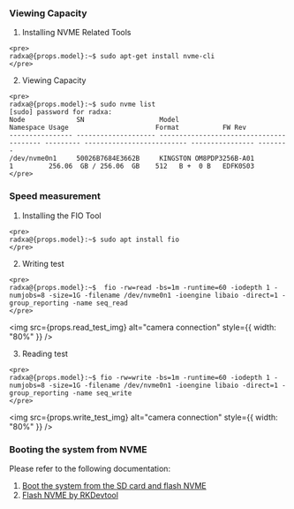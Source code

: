 ### Viewing Capacity

  1. Installing NVME Related Tools

    <pre>
    radxa@{props.model}:~$ sudo apt-get install nvme-cli
    </pre>

  2. Viewing Capacity

    <pre>
    radxa@{props.model}:~$ sudo nvme list
    [sudo] password for radxa:
    Node             SN                   Model                                    Namespace Usage                      Format           FW Rev
    ---------------- -------------------- ---------------------------------------- --------- -------------------------- ---------------- --------
    /dev/nvme0n1     50026B7684E3662B     KINGSTON OM8PDP3256B-A01                 1         256.06  GB / 256.06  GB    512   B +  0 B   EDFK0S03
    </pre>

### Speed measurement

  1. Installing the FIO Tool

    <pre>
    radxa@{props.model}:~$ sudo apt install fio
    </pre>

  2. Writing test

    <pre>
    radxa@{props.model}:~$  fio -rw=read -bs=1m -runtime=60 -iodepth 1 -numjobs=8 -size=1G -filename /dev/nvme0n1 -ioengine libaio -direct=1 -group_reporting -name seq_read 
    </pre>

  <img src={props.read_test_img} alt="camera connection" style={{ width: "80%" }} />

  3. Reading test

    <pre>
    radxa@{props.model}:~$ fio -rw=write -bs=1m -runtime=60 -iodepth 1 -numjobs=8 -size=1G -filename /dev/nvme0n1 -ioengine libaio -direct=1 -group_reporting -name seq_write
    </pre>

  <img src={props.write_test_img} alt="camera connection" style={{ width: "80%" }} />

### Booting the system from NVME

  Please refer to the following documentation:

  1. <a href={props.boot_from_nvme_by_sd} > Boot the system from the SD card and flash NVME </a>
  2. <a href={props.flash_by_rkdevtool} > Flash NVME by RKDevtool </a>
